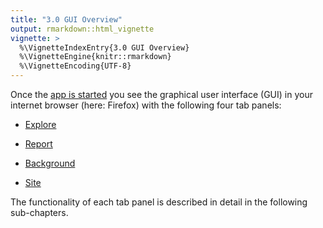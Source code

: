 ```yaml
---
title: "3.0 GUI Overview"
output: rmarkdown::html_vignette
vignette: >
  %\VignetteIndexEntry{3.0 GUI Overview}
  %\VignetteEngine{knitr::rmarkdown}
  %\VignetteEncoding{UTF-8}
---
```


Once the [app is started](A2_app_start.html) you see the graphical user interface 
(GUI) in your internet browser (here: Firefox) with the following four tab panels: 

-	[Explore](A3_1_gui_explore.html)

-	[Report](A3_2_gui_report.html)

-	[Background](A3_3_gui_background.html)

-	[Site](A3_4_gui_site.html)

The functionality of each tab panel is described in detail in the following 
sub-chapters.
